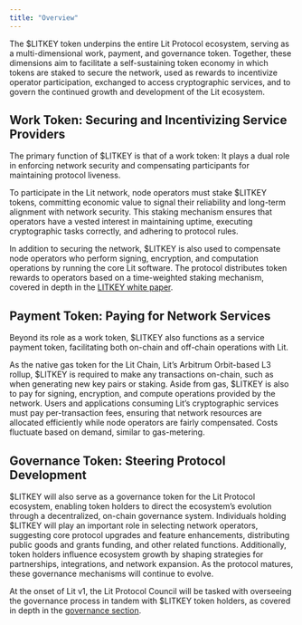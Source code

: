 ```yaml
---
title: "Overview"
---
```


The $LITKEY token underpins the entire Lit Protocol ecosystem, serving as a multi-dimensional work, payment, and governance token. Together, these dimensions aim to facilitate a self-sustaining token economy in which tokens are staked to secure the network, used as rewards to incentivize operator participation, exchanged to access cryptographic services, and to govern the continued growth and development of the Lit ecosystem.

## Work Token: Securing and Incentivizing Service Providers

The primary function of $LITKEY is that of a work token: It plays a dual role in enforcing network security and compensating participants for maintaining protocol liveness.

To participate in the Lit network, node operators must stake $LITKEY tokens, committing economic value to signal their reliability and long-term alignment with network security. This staking mechanism ensures that operators have a vested interest in maintaining uptime, executing cryptographic tasks correctly, and adhering to protocol rules.

In addition to securing the network, $LITKEY is also used to compensate node operators who perform signing, encryption, and computation operations by running the core Lit software. The protocol distributes token rewards to operators based on a time-weighted staking mechanism, covered in depth in the [LITKEY white paper](https://github.com/LIT-Protocol/LITKEY-Token-Paper-v1).

## Payment Token: Paying for Network Services

Beyond its role as a work token, $LITKEY also functions as a service payment token, facilitating both on-chain and off-chain operations with Lit.

As the native gas token for the Lit Chain, Lit’s Arbitrum Orbit-based L3 rollup, $LITKEY is required to make any transactions on-chain, such as when generating new key pairs or staking. Aside from gas, $LITKEY is also to pay for signing, encryption, and compute operations provided by the network. Users and applications consuming Lit’s cryptographic services must pay per-transaction fees, ensuring that network resources are allocated efficiently while node operators are fairly compensated. Costs fluctuate based on demand, similar to gas-metering.

## Governance Token: Steering Protocol Development

$LITKEY will also serve as a governance token for the Lit Protocol ecosystem, enabling token holders to direct the ecosystem’s evolution through a decentralized, on-chain governance system. Individuals holding $LITKEY will play an important role in selecting network operators, suggesting core protocol upgrades and feature enhancements, distributing public goods and grants funding, and other related functions. Additionally, token holders influence ecosystem growth by shaping strategies for partnerships, integrations, and network expansion. As the protocol matures, these governance mechanisms will continue to evolve.

At the onset of Lit v1, the Lit Protocol Council will be tasked with overseeing the governance process in tandem with $LITKEY token holders, as covered in depth in the [governance section](/goverance/overview).


